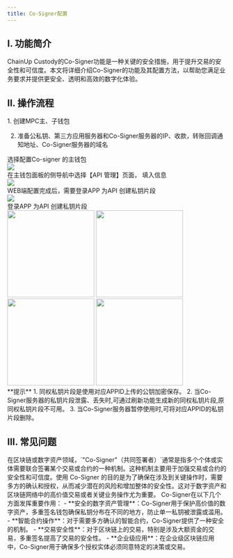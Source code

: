 ```yaml
---
title: Co-Signer配置
---
```


## I. 功能简介

ChainUp Custody的Co-Signer功能是一种关键的安全措施，用于提升交易的安全性和可信度。本文将详细介绍Co-Signer的功能及其配置方法，以帮助您满足业务要求并提供更安全、透明和高效的数字化体验。

## II. 操作流程

<Steps>

<Step title="开发前准备">
1. 创建MPC主、子钱包

2. 准备公私钥、第三方应用服务器和Co-Signer服务器的IP、收款，转账回调通知地址、Co-Signer服务器的域名
</Step>

<Step title="登录WEB端">
选择配置Co-signer 的主钱包
<div className="w-full flex items-center justify-center">
<img src="/images/user-guide/apicn.png"/>
</div>

</Step>

<Step title="API 管理">
在主钱包面板的侧导航中选择【API 管理】页面， 填入信息

<div className="w-full flex items-center justify-center">
    <img src="/images/user-guide/api2cn.png"/>
</div>

</Step>

<Step title="创建私钥片段">
WEB端配置完成后，需要登录APP 为API 创建私钥片段
<div className="w-full flex items-center justify-center">
    <img src="/images/user-guide/api3cn.png"/>
</div>
</Step>

<Step title="APP 配置">
登录APP 为API 创建私钥片段

<div className="w-full flex items-center justify-center">
    <CardGroup cols={4}>
    <img src="/images/user-guide/safecn.png" width="200"/>
    <img src="/images/user-guide/cosign1cn.png" width="200"/>
    <img src="/images/user-guide/cosign2cn.png" width="200"/>
    <img src="/images/user-guide/cosign3cn.png" width="200"/>
    </CardGroup>
</div>

</Step>

</Steps>

<Warning>
**提示**
1. 同权私钥片段是使用对应APPID上传的公钥加密保存。
2. 当Co-Signer服务器的私钥片段泄露、丢失时,可通过刷新功能生成新的同权私钥片段,原同权私钥片段不可用。
3. 当Co-Signer服务器暂停使用时,可将对应APPID的私钥片段删除。
</Warning>

## III. 常见问题

<Accordion title="什么是Co-Signer?">
在区块链或数字资产领域，`"Co-Signer"（共同签署者）`通常是指多个个体或实体需要联合签署某个交易或合约的一种机制。这种机制主要用于加强交易或合约的安全性和可信度。使用 Co-Signer 的目的是为了确保在涉及到关键操作时，需要多方的确认和授权，从而减少潜在的风险和增加整体的安全性。这对于数字资产和区块链网络中的高价值交易或者关键业务操作尤为重要。
</Accordion>

<Accordion title="Co-Signer有什么作用？">
Co-Signer在以下几个方面发挥重要作用：
- **安全的数字资产管理**：Co-Signer用于保护高价值的数字资产，多重签名钱包确保私钥分布在不同的地方，防止单一私钥被泄露或滥用。
- **智能合约操作**：对于需要多方确认的智能合约，Co-Signer提供了一种安全的机制。
- **交易安全性**：对于区块链上的交易，特别是涉及大额资金的交易，多重签名提高了交易的安全性。
- **企业级应用**：在企业级区块链应用中，Co-Signer用于确保多个授权实体必须同意特定的决策或交易。
</Accordion>
